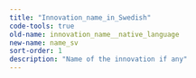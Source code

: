 ```yaml
---
title: "Innovation_name_in_Swedish"
code-tools: true
old-name: innovation_name__native_language
new-name: name_sv
sort-order: 1
description: "Name of the innovation if any"
---
```

